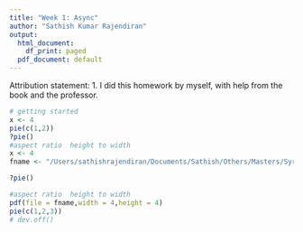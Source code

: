 ```yaml
---
title: "Week 1: Async"
author: "Sathish Kumar Rajendiran"
output:
  html_document:
    df_print: paged
  pdf_document: default
---
```

Attribution statement: 
1. I did this homework by myself, with help from the book and the professor. 


```r
# getting started
x <- 4 
pie(c(1,2))
?pie()
#aspect ratio  height to width
x <- 4 
fname <- "/Users/sathishrajendiran/Documents/Sathish/Others/Masters/Syracuse/Courses-Term5/IST719/Week1/lab.pdf"


```

```r
?pie()

#aspect ratio  height to width
pdf(file = fname,width = 4,height = 4)
pie(c(1,2,3))
# dev.off()


```
